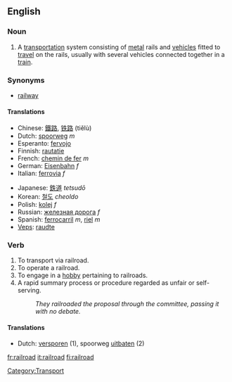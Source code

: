 {{wikipedia}}
==English==

===Noun===
{{en-noun-reg}}

# A [[transportation]] system consisting of [[metal]] rails and [[vehicle]]s fitted to [[travel]] on the rails, usually with several vehicles connected together in a [[train]].

===Synonyms===
*[[railway]]

====Translations====
{{top}}
*Chinese: [[鐵路]], [[铁路]] (tiělù)
*Dutch: [[spoorweg]] ''m''
*Esperanto: [[fervojo]]
*Finnish: [[rautatie]]
*French: [[chemin de fer]] ''m''
*German: [[Eisenbahn]] ''f''
*Italian: [[ferrovia]] ''f''
{{mid}}
*Japanese: [[鉄道]] ''tetsudō''
*Korean: [[철도]] ''cheoldo''
*Polish: [[kolej]] ''f''
*Russian: [[железная дорога]] ''f''
*Spanish: [[ferrocarril]] ''m'', [[riel]] ''m''
*[[Veps]]: [[raudte]]
{{bottom}}

===Verb===
{{en-verb}}
# To transport via railroad.
# To operate a railroad.
# To engage in a [[hobby]] pertaining to railroads.
# A rapid summary process or procedure regarded as unfair or self-serving.
#:''They railroaded the proposal through the committee, passing it with no debate.''

====Translations====
*Dutch: [[versporen]] (1), spoorweg [[uitbaten]] (2)

[[Category:Transport]]


[[fr:railroad]]
[[it:railroad]]
[[fi:railroad]]